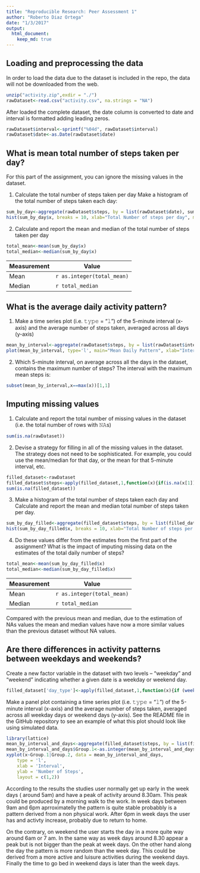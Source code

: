 ```yaml
---
title: "Reproducible Research: Peer Assessment 1"
author: "Roberto Diaz Ortega"
date: "1/3/2017"
output: 
  html_document:
    keep_md: true
---
```



## Loading and preprocessing the data
In order to load the data due to the dataset is included in the repo, the data will not be downloaded from the web.

```r
unzip("activity.zip",exdir = "./")
rawDataset<-read.csv("activity.csv", na.strings = "NA")
```

After loaded the complete dataset, the date column is converted to date and interval is formatted adding leading zeros. 
```r
rawDataset$interval<-sprintf("%04d", rawDataset$interval)
rawDataset$date<-as.Date(rawDataset$date)
```


## What is mean total number of steps taken per day?
For this part of the assignment, you can ignore the missing values in the dataset.

1. Calculate the total number of steps taken per day Make a histogram of the total number of steps taken each day:
```r
sum_by_day<-aggregate(rawDataset$steps, by = list(rawDataset$date), sum, na.rm=TRUE)
hist(sum_by_day$x, breaks = 10, xlab="Total Number of steps per day", main="Histogram of Total steps per day", col="lightskyblue")
```

2. Calculate and report the mean and median of the total number of steps taken per day
```R
total_mean<-mean(sum_by_day$x)
total_median<-median(sum_by_day$x)
```

|Measurement|Value|
|-----------|-----|
|Mean|`r as.integer(total_mean)`|
|Median|`r total_median`|


## What is the average daily activity pattern?

1. Make a time series plot (i.e. 𝚝𝚢𝚙𝚎 = "𝚕") of the 5-minute interval (x-axis) and the average number of steps taken, averaged across all days (y-axis)

```R
mean_by_interval<-aggregate(rawDataset$steps, by = list(rawDataset$interval), mean, na.rm=TRUE)
plot(mean_by_interval, type='l', main="Mean Daily Pattern", xlab="Interval", ylab=" mean steps")
```

2. Which 5-minute interval, on average across all the days in the dataset, contains the maximum number of steps?
The interval with the maximum mean steps is:

```R
subset(mean_by_interval,x==max(x))[1,1]
```
## Imputing missing values

1. Calculate and report the total number of missing values in the dataset (i.e. the total number of rows with 𝙽𝙰s)
```R
sum(is.na(rawDataset))
```

2. Devise a strategy for filling in all of the missing values in the dataset. The strategy does not need to be sophisticated. For example, you could use the mean/median for that day, or the mean for that 5-minute interval, etc.
```R
filled_dataset<-rawDataset
filled_dataset$steps<-apply(filled_dataset,1,function(x){if(is.na(x[1])){ x=as.integer(mean_by_interval[mean_by_interval$Group.1==x[3],2]) } else as.integer(x[1])})
sum(is.na(filled_dataset))
```

3. Make a histogram of the total number of steps taken each day and Calculate and report the mean and median total number of steps taken per day. 

```R
sum_by_day_filled<-aggregate(filled_dataset$steps, by = list(filled_dataset$date), sum, na.rm=TRUE)
hist(sum_by_day_filled$x, breaks = 10, xlab="Total Number of steps per day", main="Histogram of Total steps per day with filled NAs", col="lightskyblue")
```

4. Do these values differ from the estimates from the first part of the assignment? What is the impact of imputing missing data on the estimates of the total daily number of steps?

```R
total_mean<-mean(sum_by_day_filled$x)
total_median<-median(sum_by_day_filled$x)
```
|Measurement|Value|
|-----------|-----|
|Mean|`r as.integer(total_mean)`|
|Median|`r total_median`|

Compared with the previous mean and median, due to the estimation of NAs values the mean and median values have now a more similar values than the previous dataset without NA values. 

## Are there differences in activity patterns between weekdays and weekends?

Create a new factor variable in the dataset with two levels – “weekday” and “weekend” indicating whether a given date is a weekday or weekend day.
```R
filled_dataset['day_type']<-apply(filled_dataset,1,function(x){if (weekdays(as.Date(x[2])) %in% c('sábado','domingo')){x[4]='weekEnd'} else {x[4]='weekDay'}})
```
Make a panel plot containing a time series plot (i.e. 𝚝𝚢𝚙𝚎 = "𝚕") of the 5-minute interval (x-axis) and the average number of steps taken, averaged across all weekday days or weekend days (y-axis). See the README file in the GitHub repository to see an example of what this plot should look like using simulated data.

```R
library(lattice)
mean_by_interval_and_days<-aggregate(filled_dataset$steps, by = list(filled_dataset$interval, filled_dataset$day_type), mean)
mean_by_interval_and_days$Group.1<-as.integer(mean_by_interval_and_days$Group.1)
xyplot(x~Group.1|Group.2, data = mean_by_interval_and_days,
    type = 'l',
    xlab = 'Interval',
    ylab = 'Number of Steps',
    layout = c(1,2))
```

According to the results the studies user normally get up early in the week days ( around 5am) and have a peak of activity around 8.30am. This peak could be produced by a morning walk to the work. In week days between 9am and 6pm aprroximatelly the pattern is quite stable probabbly is a pattern derived from a non physical work. After 6pm in week days the user has and activty increase, probably due to return to home.

On the contrary, on weekend the user starts the day in a more quite way around 6am or 7 am. In the same way as week days around 8.30 appear a peak but is not bigger than the peak at week days. On the other hand along the day the pattern is more random than the week day. This could be derived from a more active and luisure activities during the weekend days. Finally the time to go bed in weekend days is later than the week days. 

